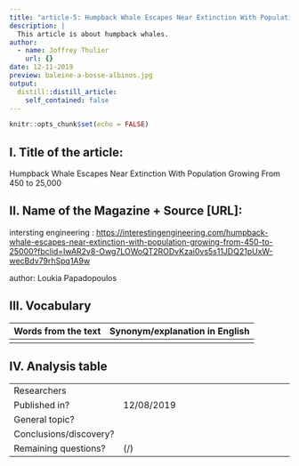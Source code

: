 ```yaml
---
title: "article-5: Humpback Whale Escapes Near Extinction With Population Growing From 450 to 25,000"
description: |
  This article is about humpback whales.
author:
  - name: Joffrey Thulier
    url: {}
date: 12-11-2019
preview: baleine-a-bosse-albinos.jpg
output:
  distill::distill_article:
    self_contained: false
---
```


```r
knitr::opts_chunk$set(echo = FALSE)
```

## I. Title of the article: 

Humpback Whale Escapes Near Extinction With Population Growing From 450 to 25,000

## II. Name of the Magazine + Source [URL]:

intersting engineering : <https://interestingengineering.com/humpback-whale-escapes-near-extinction-with-population-growing-from-450-to-25000?fbclid=IwAR2v8-Owg7LOWoQT2RODvKzai0vs5s11JDQ21pUxW-wecBdv79rhSpq1A9w>

author: Loukia Papadopoulos


##  III. Vocabulary 

| Words from the text | Synonym/explanation in English |
| ------------------- | ------------------------------ |
|

## IV. Analysis table 

|                              |                                                                     |
| ---------------------------- | ------------------------------------------------------------------- |
| Researchers                  | |
| Published in?                | 12/08/2019                       |
| General topic?               |  |
| Conclusions/discovery?       |         |
| Remaining questions?         | (/) |


